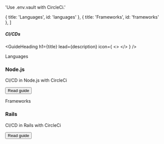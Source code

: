 

  'Use .env.vault with CircleCi.'

  { title: 'Languages', id: 'languages' },
  { title: 'Frameworks', id: 'frameworks' },
]

##### CI/CDs
<GuideHeading
  h1={title}
  lead={description}
  icon={
    <>
      <CircleCiIcon className="h-9 w-9 text-[#343434] dark:invert"/>
    </>
  } />

<div className="my-16 xl:max-w-none">
  <Heading level={2} id="languages">
    Languages
  </Heading>
  <div className="not-prose mt-4 grid grid-cols-1 gap-x-6 gap-y-10 border-t border-zinc-900/5 pt-10 dark:border-white/5 sm:grid-cols-2 xl:max-w-none xl:grid-cols-3">
    <div key="nodejs" className="flex flex-row-reverse gap-6">
      <div className="flex-auto">
        <h3 className="text-sm font-semibold text-zinc-900 dark:text-white">
          Node.js
        </h3>
        <p className="mt-1 text-sm text-zinc-600 dark:text-zinc-400">CI/CD in Node.js with CircleCi</p>
        <p className="mt-1"><Button href="/docs-old/integrations/circleci/nodejs" variant="text" arrow="right">Read guide</Button></p>
      </div>
      <NodeIcon className="h-9 w-9 text-[#339933]"/>
    </div>
  </div>
  <Heading level={2} id="frameworks">
    Frameworks
  </Heading>
  <div className="not-prose mt-4 grid grid-cols-1 gap-x-6 gap-y-10 border-t border-zinc-900/5 pt-10 dark:border-white/5 sm:grid-cols-2 xl:max-w-none xl:grid-cols-3">
    <div key="rails" className="flex flex-row-reverse gap-6">
      <div className="flex-auto">
        <h3 className="text-sm font-semibold text-zinc-900 dark:text-white">
          Rails
        </h3>
        <p className="mt-1 text-sm text-zinc-600 dark:text-zinc-400">CI/CD in Rails with CircleCi</p>
        <p className="mt-4"><Button href="/docs-old/integrations/circleci/rails" variant="text" arrow="right">Read guide</Button></p>
      </div>
      <RailsIcon className="h-9 w-9 text-[#CC0000]"/>
    </div>
  </div>
</div>
